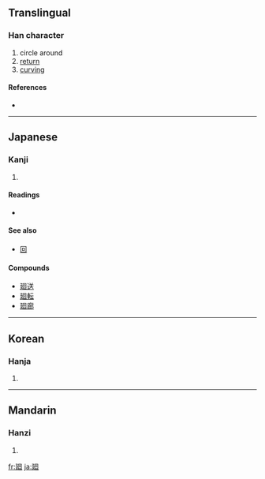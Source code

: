 {{also|回}}
==Translingual==

===Han character===
{{Han char|rn=54|rad=廴|as=06|sn=9|four=|canj=弓大田口 (NKWR)}}

# circle around
# [[return]]
# [[curving]]

====References====
* {{Han ref|kx=0353.050|dkj=09575|dj=0668.010|hdz=10404.090|uh=5EFB|ud=24315}}

----

==Japanese==

===Kanji===
{{ja-kanji|grade=|rs=廴06}}

# {{defn|Japanese}}

====Readings====
* {{ja-readings|on=[[かい]] (kai), [[え]] (e)|kun=[[めぐる]] (meguru), [[まわる]] (mawaru), [[めぐり]] (meguri)}}

====See also====
* [[回]]

====Compounds====
* [[廻送]]
* [[廻転]]
* [[廻廊]]

----

==Korean==

===Hanja===
{{ko-hanja|hangeul=회|rv=hoe|mr=hoe}}

# {{defn|Korean}}

----

==Mandarin==

===Hanzi===
{{cmn-hanzi|pin=[[huí]] ([[hui2]])|wg=hui<sup>2</sup>}}

# {{defn|Mandarin}}

[[fr:廻]]
[[ja:廻]]